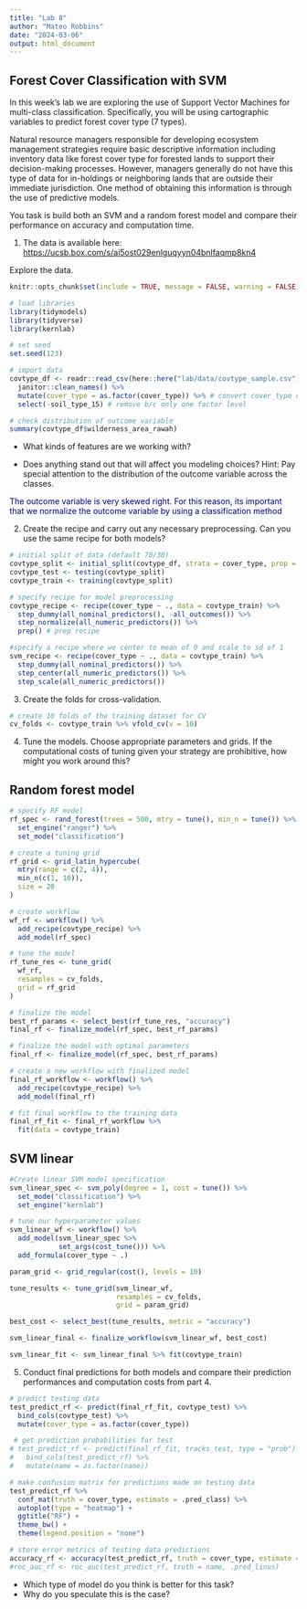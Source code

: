 ```yaml
---
title: "Lab 8"
author: "Mateo Robbins"
date: "2024-03-06"
output: html_document
---
```


## Forest Cover Classification with SVM

In this week's lab we are exploring the use of Support Vector Machines for multi-class classification. Specifically, you will be using cartographic variables to predict forest cover type (7 types).

Natural resource managers responsible for developing ecosystem management strategies require basic descriptive information including inventory data like forest cover type for forested lands to support their decision-making processes. However, managers generally do not have this type of data for in-holdings or neighboring lands that are outside their immediate jurisdiction. One method of obtaining this information is through the use of predictive models.

You task is build both an SVM and a random forest model and compare their performance on accuracy and computation time.

1.  The data is available here: <https://ucsb.box.com/s/ai5ost029enlguqyyn04bnlfaqmp8kn4>

Explore the data.

```r
knitr::opts_chunk$set(include = TRUE, message = FALSE, warning = FALSE)
```

```r
# load libraries
library(tidymodels)
library(tidyverse)
library(kernlab)
```

```r
# set seed
set.seed(123)
```

```r
# import data
covtype_df <- readr::read_csv(here::here("lab/data/covtype_sample.csv")) %>% 
  janitor::clean_names() %>% 
  mutate(cover_type = as.factor(cover_type)) %>% # convert cover_type column to un-ordered factor
  select(-soil_type_15) # remove b/c only one factor level
```

```r
# check distribution of outcome variable
summary(covtype_df$wilderness_area_rawah)
```


-   What kinds of features are we working with?

-   Does anything stand out that will affect you modeling choices? Hint: Pay special attention to the distribution of the outcome variable across the classes.

[The outcome variable is very skewed right. For this reason, its important that we normalize the outcome variable by using a classification method]{style="color:navy;"}

2.  Create the recipe and carry out any necessary preprocessing. Can you use the same recipe for both models?

```r
# initial split of data (default 70/30)
covtype_split <- initial_split(covtype_df, strata = cover_type, prop = 0.7)
covtype_test <- testing(covtype_split)
covtype_train <- training(covtype_split)
```


```r
# specify recipe for model preprocessing
covtype_recipe <- recipe(cover_type ~ ., data = covtype_train) %>%
  step_dummy(all_nominal_predictors(), -all_outcomes()) %>%
  step_normalize(all_numeric_predictors()) %>%
  prep() # prep recipe

```

```r
#specify a recipe where we center to mean of 0 and scale to sd of 1
svm_recipe <- recipe(cover_type ~ ., data = covtype_train) %>%
  step_dummy(all_nominal_predictors()) %>%
  step_center(all_numeric_predictors()) %>% 
  step_scale(all_numeric_predictors())
```

3.  Create the folds for cross-validation.

```r
# create 10 folds of the training dataset for CV
cv_folds <- covtype_train %>% vfold_cv(v = 10)
```


4.  Tune the models. Choose appropriate parameters and grids. If the computational costs of tuning given your strategy are prohibitive, how might you work around this?

## Random forest model

```r
# specify RF model
rf_spec <- rand_forest(trees = 500, mtry = tune(), min_n = tune()) %>%
  set_engine("ranger") %>%
  set_mode("classification")
```

```r
# create a tuning grid
rf_grid <- grid_latin_hypercube(
  mtry(range = c(2, 4)), 
  min_n(c(1, 10)),
  size = 20
)
```

```r
# create workflow
wf_rf <- workflow() %>%
  add_recipe(covtype_recipe) %>%
  add_model(rf_spec)
```

```r
# tune the model
rf_tune_res <- tune_grid(
  wf_rf,
  resamples = cv_folds,
  grid = rf_grid
)
```


```r
# finalize the model
best_rf_params <- select_best(rf_tune_res, "accuracy")
final_rf <- finalize_model(rf_spec, best_rf_params)
```



```r
# finalize the model with optimal parameters
final_rf <- finalize_model(rf_spec, best_rf_params)

# create a new workflow with finalized model
final_rf_workflow <- workflow() %>%
  add_recipe(covtype_recipe) %>%
  add_model(final_rf)

# fit final workflow to the training data
final_rf_fit <- final_rf_workflow %>%
  fit(data = covtype_train)
```

## SVM linear

```r
#Create linear SVM model specification
svm_linear_spec <- svm_poly(degree = 1, cost = tune()) %>% 
  set_mode("classification") %>% 
  set_engine("kernlab")
```

```r
# tune our hyperparameter values
svm_linear_wf <- workflow() %>% 
  add_model(svm_linear_spec %>% 
            set_args(cost_tune())) %>% 
  add_formula(cover_type ~ .)

param_grid <- grid_regular(cost(), levels = 10)

tune_results <- tune_grid(svm_linear_wf,
                          resamples = cv_folds,
                          grid = param_grid)
```

```r
best_cost <- select_best(tune_results, metric = "accuracy")

svm_linear_final <- finalize_workflow(svm_linear_wf, best_cost)

svm_linear_fit <- svm_linear_final %>% fit(covtype_train)

```


5.  Conduct final predictions for both models and compare their prediction performances and computation costs from part 4.


```r
# predict testing data
test_predict_rf <- predict(final_rf_fit, covtype_test) %>%
  bind_cols(covtype_test) %>%
  mutate(cover_type = as.factor(cover_type))

 # get prediction probabilities for test
# test_predict_rf <- predict(final_rf_fit, tracks_test, type = "prob") %>%
#   bind_cols(test_predict_rf) %>%
#   mutate(name = as.factor(name))

# make confusion matrix for predictions made on testing data
test_predict_rf %>%
  conf_mat(truth = cover_type, estimate = .pred_class) %>%
  autoplot(type = "heatmap") +
  ggtitle("RF") +
  theme_bw() +
  theme(legend.position = "none")
```

```r
# store error metrics of testing data predictions
accuracy_rf <- accuracy(test_predict_rf, truth = cover_type, estimate = .pred_class)
#roc_auc_rf <- roc_auc(test_predict_rf, truth = name, .pred_linus)
```


-   Which type of model do you think is better for this task?
-   Why do you speculate this is the case?
